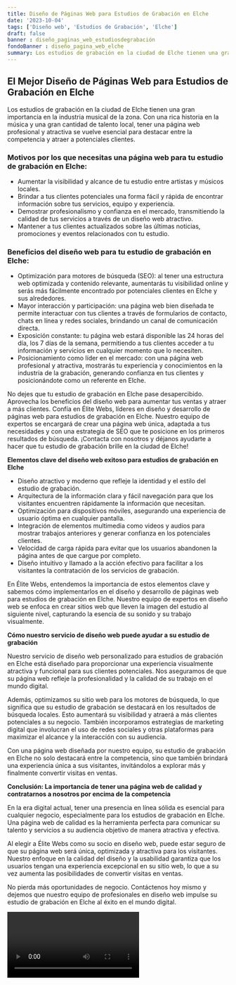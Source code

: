```yaml
---
title: Diseño de Páginas Web para Estudios de Grabación en Elche
date: '2023-10-04'
tags: ['Diseño web', 'Estudios de Grabación', 'Elche']
draft: false
banner : diseño_paginas_web_estudiosdegrabación
fondoBanner : diseño_pagina_web_elche
summary: Los estudios de grabación en la ciudad de Elche tienen una gran importancia en la industria musical de la zona. Con una rica historia en la música y una gran cantidad de talento local, tener una página web profesional y atractiva se vuelve esencial para destacar entre la competencia y atraer a potenciales clientes.
---
```


## El Mejor Diseño de Páginas Web para Estudios de Grabación en Elche

Los estudios de grabación en la ciudad de Elche tienen una gran importancia en la industria musical de la zona. Con una rica historia en la música y una gran cantidad de talento local, tener una página web profesional y atractiva se vuelve esencial para destacar entre la competencia y atraer a potenciales clientes.

### Motivos por los que necesitas una página web para tu estudio de grabación en Elche:

- Aumentar la visibilidad y alcance de tu estudio entre artistas y músicos locales.
- Brindar a tus clientes potenciales una forma fácil y rápida de encontrar información sobre tus servicios, equipo y experiencia.
- Demostrar profesionalismo y confianza en el mercado, transmitiendo la calidad de tus servicios a través de un diseño web atractivo.
- Mantener a tus clientes actualizados sobre las últimas noticias, promociones y eventos relacionados con tu estudio. 

### Beneficios del diseño web para tu estudio de grabación en Elche:

- Optimización para motores de búsqueda (SEO): al tener una estructura web optimizada y contenido relevante, aumentarás tu visibilidad online y serás más fácilmente encontrado por potenciales clientes en Elche y sus alrededores.
- Mayor interacción y participación: una página web bien diseñada te permite interactuar con tus clientes a través de formularios de contacto, chats en línea y redes sociales, brindando un canal de comunicación directa.
- Exposición constante: tu página web estará disponible las 24 horas del día, los 7 días de la semana, permitiendo a tus clientes acceder a tu información y servicios en cualquier momento que lo necesiten.
- Posicionamiento como líder en el mercado: con una página web profesional y atractiva, mostrarás tu experiencia y conocimientos en la industria de la grabación, generando confianza en tus clientes y posicionándote como un referente en Elche.

No dejes que tu estudio de grabación en Elche pase desapercibido. Aprovecha los beneficios del diseño web para aumentar tus ventas y atraer a más clientes. Confía en Élite Webs, líderes en diseño y desarrollo de páginas web para estudios de grabación en Elche. Nuestro equipo de expertos se encargará de crear una página web única, adaptada a tus necesidades y con una estrategia de SEO que te posicione en los primeros resultados de búsqueda. ¡Contacta con nosotros y déjanos ayudarte a hacer que tu estudio de grabación brille en la ciudad de Elche!

<GifSeo />

<Cta />

**Elementos clave del diseño web exitoso para estudios de grabación en Elche**

- Diseño atractivo y moderno que refleje la identidad y el estilo del estudio de grabación.
- Arquitectura de la información clara y fácil navegación para que los visitantes encuentren rápidamente la información que necesitan.
- Optimización para dispositivos móviles, asegurando una experiencia de usuario óptima en cualquier pantalla.
- Integración de elementos multimedia como videos y audios para mostrar trabajos anteriores y generar confianza en los potenciales clientes.
- Velocidad de carga rápida para evitar que los usuarios abandonen la página antes de que cargue por completo.
- Diseño intuitivo y llamado a la acción efectivo para facilitar a los visitantes la contratación de los servicios de grabación.

En Élite Webs, entendemos la importancia de estos elementos clave y sabemos cómo implementarlos en el diseño y desarrollo de páginas web para estudios de grabación en Elche. Nuestro equipo de expertos en diseño web se enfoca en crear sitios web que lleven la imagen del estudio al siguiente nivel, capturando la esencia de su sonido y su trabajo visualmente.

**Cómo nuestro servicio de diseño web puede ayudar a su estudio de grabación**

Nuestro servicio de diseño web personalizado para estudios de grabación en Elche está diseñado para proporcionar una experiencia visualmente atractiva y funcional para sus clientes potenciales. Nos aseguramos de que su página web refleje la profesionalidad y la calidad de su trabajo en el mundo digital.

Además, optimizamos su sitio web para los motores de búsqueda, lo que significa que su estudio de grabación se destacará en los resultados de búsqueda locales. Esto aumentará su visibilidad y atraerá a más clientes potenciales a su negocio. También incorporamos estrategias de marketing digital que involucran el uso de redes sociales y otras plataformas para maximizar el alcance y la interacción con su audiencia.

Con una página web diseñada por nuestro equipo, su estudio de grabación en Elche no solo destacará entre la competencia, sino que también brindará una experiencia única a sus visitantes, invitándolos a explorar más y finalmente convertir visitas en ventas.

**Conclusión: La importancia de tener una página web de calidad y contratarnos a nosotros por encima de la competencia**

En la era digital actual, tener una presencia en línea sólida es esencial para cualquier negocio, especialmente para los estudios de grabación en Elche. Una página web de calidad es la herramienta perfecta para comunicar su talento y servicios a su audiencia objetivo de manera atractiva y efectiva.

Al elegir a Élite Webs como su socio en diseño web, puede estar seguro de que su página web será única, optimizada y atractiva para los visitantes. Nuestro enfoque en la calidad del diseño y la usabilidad garantiza que los usuarios tengan una experiencia excepcional en su sitio web, lo que a su vez aumenta las posibilidades de convertir visitas en ventas.

No pierda más oportunidades de negocio. Contáctenos hoy mismo y dejemos que nuestro equipo de profesionales en diseño web impulse su estudio de grabación en Elche al éxito en el mundo digital.

<Video />

<CtaBot job='Estudios de Grabación' city='Elche'/>

<Gmaps query='Elche+españa+maps' />